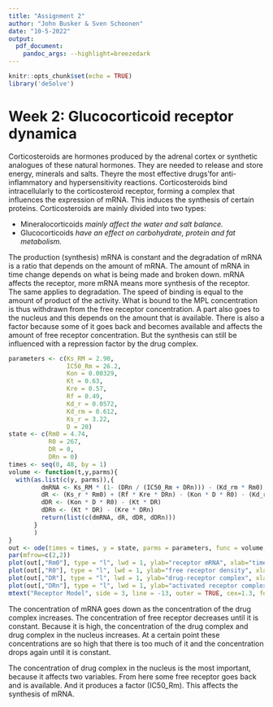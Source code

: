 ```yaml
---
title: "Assignment 2"
author: "John Busker & Sven Schoonen"
date: "10-5-2022"
output:
  pdf_document: 
    pandoc_args: --highlight=breezedark
---
```


```r
knitr::opts_chunk$set(echo = TRUE)
library('deSolve')
```
# Week 2: Glucocorticoid receptor dynamica

Corticosteroids are hormones produced by the adrenal cortex or synthetic analogues of these natural hormones. They are needed to release and store energy, minerals and salts. Theyre the most effective drugs'for anti-inflammatory and hypersensitivity reactions. Corticosteroids bind intracellularly to the corticosteroid receptor, forming a complex that influences the expression of mRNA. This induces the synthesis of certain proteins. Corticosteroids are mainly divided into two types:  

* Mineralocorticoids  *mainly affect the water and salt balance.*  
* Glucocorticoids *have an effect on carbohydrate, protein and fat metabolism.*


The production (synthesis) mRNA is constant and the degradation of mRNA is a ratio that depends on the amount of mRNA. The amount of mRNA in time change depends on what is being made and broken down. mRNA affects the receptor, more mRNA means more synthesis of the receptor. The same applies to degradation. The speed of binding is equal to the amount of product of the activity. What is bound to the MPL concentration is thus withdrawn from the free receptor concentration. A part also goes to the nucleus and this depends on the amount that is available. There is also a factor because some of it goes back and becomes available and affects the amount of free receptor concentration. But the synthesis can still be influenced with a repression factor by the drug complex.


```r
parameters <- c(Ks_RM = 2.90,
                IC50_Rm = 26.2,
                Kon = 0.00329,
                Kt = 0.63,
                Kre = 0.57,
                Rf = 0.49,
                Kd_r = 0.0572,
                Kd_rm = 0.612,
                Ks_r = 3.22,
                D = 20)
state <- c(Rm0 = 4.74,
           R0 = 267,
           DR = 0,
           DRn = 0)
times <- seq(0, 48, by = 1)
volume <- function(t,y,parms){
  with(as.list(c(y, parms)),{
         dmRNA <- Ks_RM * (1- (DRn / (IC50_Rm + DRn))) - (Kd_rm * Rm0)
         dR <- (Ks_r * Rm0) + (Rf * Kre * DRn) - (Kon * D * R0) - (Kd_r * R0)
         dDR <- (Kon * D * R0) - (Kt * DR)
         dDRn <- (Kt * DR) - (Kre * DRn)
         return(list(c(dmRNA, dR, dDR, dDRn)))
       }
       )
}
out <- ode(times = times, y = state, parms = parameters, func = volume, method="euler")
par(mfrow=c(2,2))
plot(out[,"Rm0"], type = "l", lwd = 1, ylab="receptor mRNA", xlab="time", xlim=c(0, 48), ylim=c(2, 5))
plot(out[,"R0"], type = "l", lwd = 1, ylab="free receptor density", xlab="time", xlim=c(0, 48), ylim=c(100, 300))
plot(out[,"DR"], type = "l", lwd = 1, ylab="drug-receptor complex", xlab="time", xlim=c(0, 48), ylim=c(0, 25))
plot(out[,"DRn"], type = "l", lwd = 1, ylab="activated receptor complex", xlab="time", xlim=c(0, 48), ylim=c(0, 25))
mtext("Receptor Model", side = 3, line = -13, outer = TRUE, cex=1.3, font=1.3)
```

The concentration of mRNA goes down as the concentration of the drug complex increases. The concentration of free receptor decreases until it is constant. Because it is high, the concentration of the drug complex and drug complex in the nucleus increases. At a certain point these concentrations are so high that there is too much of it and the concentration drops again until it is constant.

The concentration of drug complex in the nucleus is the most important, because it affects two variables. From here some free receptor goes back and is available. And it produces a factor (IC50_Rm). This affects the synthesis of mRNA.
